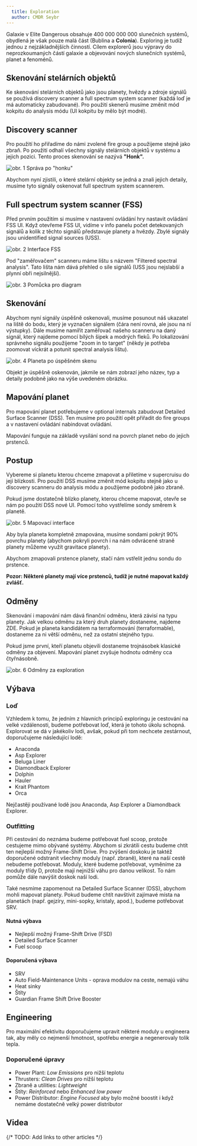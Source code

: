 ```yaml
---
  title: Exploration
  author: CMDR Seybr
---
```



Galaxie v Elite Dangerous obsahuje 400 000 000 000 slunečních systémů, obydlená je však pouze malá část (Bublina a **Colonia**). Exploring je tudíž jednou z nejzákladnějších činností. Cílem explorerů jsou výpravy do neprozkoumaných částí galaxie a objevování nových slunečních systémů, planet a fenoménů.

## Skenování stelárních objektů

Ke skenování stelárních objektů jako jsou planety, hvězdy a zdroje signálů se používá discovery scanner a full spectrum system scanner (každá loď je má automaticky zabudované). Pro použití skenerů musíme změnit mód kokpitu do analysis módu (UI kokpitu by mělo být modré).

## Discovery scanner

Pro použití ho přiřadíme do námi zvolené fire group a použijeme stejně jako zbraň. Po použití odhalí všechny signály stelárních objektů v systému a jejich pozici. Tento proces skenování se nazývá **"Honk".**

![obr. 1 Správa po "honku"](@/assets/guides/professions/exploration/honk.jpg)

Abychom nyní zjistili, o které stelární objekty se jedná a znali jejich detaily, musíme tyto signály oskenovat full spectrum system scannerem.

## Full spectrum system scanner (FSS)

Před prvním použitím si musíme v nastavení ovládání hry nastavit ovládání FSS UI. Když otevřeme FSS UI, vidíme v info panelu počet detekovaných signálů a kolik z těchto signálů představuje planety a hvězdy. Zbylé signály jsou unidentified signal sources (USS).

![obr. 2 Interface FSS](@/assets/guides/professions/exploration/fss.jpg)

Pod "zaměřovačem" scanneru máme lištu s názvem "Filtered spectral analysis". Tato lišta nám dává přehled o síle signálů (USS jsou nejslabší a plynní obři nejsilnější).

![obr. 3 Pomůcka pro diagram](@/assets/guides/professions/exploration/fss-diagram.jpg)

## Skenování

Abychom nyní signály úspěšně oskenovali, musíme posunout náš ukazatel na liště do bodu, který je vyznačen signálem (čára není rovná, ale jsou na ní výstupky). Dále musíme namířit zaměřovač našeho scanneru na daný signál, který najdeme pomocí bílých šipek a modrých fleků. Po lokalizování správneho signálu použijeme "zoom in to target" (někdy je potřeba zoomovat víckrát a potunit spectral analysis lištu).

![obr. 4 Planeta po úspěšném skenu](@/assets/guides/professions/exploration/scanned-planet.jpg)

Objekt je úspěšně oskenován, jakmile se nám zobrazí jeho název, typ a detaily podobně jako na výše uvedeném obrázku.

## Mapování planet

Pro mapování planet potřebujeme v optional internals zabudovat Detailed Surface Scanner (DSS). Ten musíme pro použití opět přiřadit do fire groups a v nastavení ovládání nabindovat ovládání.

Mapování funguje na základě vysílání sond na povrch planet nebo do jejich prstenců.

## Postup

Vybereme si planetu kterou chceme zmapovat a přiletíme v supercruisu do její blízkosti. Pro použití DSS musíme změnit mód kokpitu stejně jako u discovery scanneru do analysis módu a použijeme podobně jako zbraně.

Pokud jsme dostatečně blízko planety, kterou chceme mapovat, otevře se nám po použití DSS nové UI. Pomocí toho vystřelíme sondy směrem k planetě.

![obr. 5 Mapovací interface](@/assets/guides/professions/exploration/planet-mapping-interface.jpg)

Aby byla planeta kompletně zmapována, musíme sondami pokrýt 90% povrchu planety (abychom pokryli povrch i na nám odvrácené straně planety můžeme využít gravitace planety).

Abychom zmapovali prstence planety, stačí nám vstřelit jednu sondu do prstence.

**Pozor: Některé planety mají více prstenců, tudíž je nutné mapovat každý zvlášť.**

## Odměny

Skenování i mapování nám dává finanční odměnu, která závisí na typu planety. Jak velkou odměnu za který druh planety dostaneme, najdeme ZDE. Pokud je planeta kandidátem na terraformování (terraformable), dostaneme za ni větší odměnu, než za ostatní stejného typu.

Pokud jsme první, kteří planetu objevili dostaneme trojnásobek klasické odměny za objevení. Mapování planet zvyšuje hodnotu odměny cca čtyřnásobně.

![obr. 6 Odměny za exploration](@/assets/guides/professions/exploration/rewards.jpg)

## Výbava

### Loď

Vzhledem k tomu, že jedním z hlavních principů exploringu je cestování na velké vzdálenosti, budeme potřebovat loď, která je tohoto úkolu schopná. Explorovat se dá v jakékoliv lodi, avšak, pokud při tom nechcete zestárnout, doporučujeme následující lodě:

- Anaconda
- Asp Explorer
- Beluga Liner
- Diamondback Explorer
- Dolphin
- Hauler
- Krait Phantom
- Orca

Nejčastěji používané lodě jsou Anaconda, Asp Explorer a Diamondback Explorer.

### Outfitting

Při cestování do neznáma budeme potřebovat fuel scoop, protože cestujeme mimo obývané systémy. Abychom si zkrátili cestu budeme chtít ten nejlepší možný Frame-Shift Drive. Pro zvýšení doskoku je taktéž doporučené odstranit všechny moduly (např. zbraně), které na naší cestě nebudeme potřebovat. Moduly, které budeme potřebovat, vyměníme za moduly třídy D, protože mají nejnižší váhu pro danou velikost. To nám pomůže dále navýšit doskok naší lodi.

Také nesmíme zapomenout na Detailed Surface Scanner (DSS), abychom mohli mapovat planety. Pokud budeme chtít navštívit zajímavé místa na planetách (např. gejzíry, mini-sopky, kristaly, apod.), budeme potřebovat SRV.

#### **Nutná výbava**

- Nejlepší možný Frame-Shift Drive (FSD)
- Detailed Surface Scanner
- Fuel scoop

#### **Doporučená výbava**

- SRV
- Auto Field-Maintenance Units - oprava modulov na ceste, nemajú váhu
- Heat sinky
- Štíty
- Guardian Frame Shift Drive Booster

## Engineering

Pro maximální efektivitu doporučujeme upravit některé moduly u engineera tak, aby měly co nejmenší hmotnost, spotřebu energie a negenerovaly tolik tepla.

### **Doporučené úpravy**

- Power Plant: _Low Emissions_ pro nižší teplotu
- Thrusters: _Clean Drives_ pro nižší teplotu
- Zbraně a utilities: _Lightweight_
- Štíty: _Reinforced_ nebo _Enhanced low power_
- Power Distributor: _Engine Focused_ aby bylo možné boostit i když nemáme dostatečně velký power distributor

## Videa

<YoutubeVideo id="9wqbmvvuiuk" />

{/* TODO: Add links to other articles */}